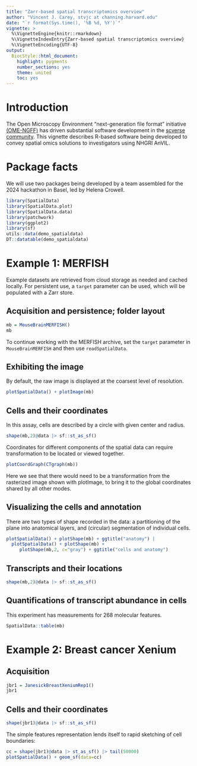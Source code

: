 ```yaml
---
title: "Zarr-based spatial transcriptomics overview"
author: "Vincent J. Carey, stvjc at channing.harvard.edu"
date: "`r format(Sys.time(), '%B %d, %Y')`"
vignette: >
  %\VignetteEngine{knitr::rmarkdown}
  %\VignetteIndexEntry{Zarr-based spatial transcriptomics overview}
  %\VignetteEncoding{UTF-8}
output:
  BiocStyle::html_document:
    highlight: pygments
    number_sections: yes
    theme: united
    toc: yes
---
```


# Introduction

The Open Microscopy Environment "next-generation file format"
initiative [(OME-NGFF)](https://ngff.openmicroscopy.org/) has driven
substantial software development in the [scverse community](https://spatialdata.scverse.org/en/stable/).
This vignette describes R-based software being developed to convey
spatial omics solutions to investigators using NHGRI AnVIL.

# Package facts

We will use two packages being developed by a team assembled
for the 2024 hackathon in Basel, led by Helena Crowell.

```r
library(SpatialData)
library(SpatialData.plot)
library(SpatialData.data)
library(patchwork)
library(ggplot2)
library(sf)
utils::data(demo_spatialdata)
DT::datatable(demo_spatialdata)
```

# Example 1: MERFISH

Example datasets are retrieved from
cloud storage as needed and
cached locally.  For persistent
use, a `target` parameter can be used,
which will be populated with a Zarr store.

## Acquisition and persistence; folder layout

```r
mb = MouseBrainMERFISH()
mb
```

To continue working with the MERFISH archive,
set the `target` parameter in `MouseBrainMERFISH`
and then
use `readSpatialData`.


## Exhibiting the image

By default, the raw image is displayed at the coarsest
level of resolution.
```r
plotSpatialData() + plotImage(mb)
```

## Cells and their coordinates

In this assay, cells are described by
a circle with given center and radius.
```r
shape(mb,2)@data |> sf::st_as_sf()
```

Coordinates for different components of the spatial data can require
transformation to be located or viewed together.

```r
plotCoordGraph(CTgraph(mb))
```

Here we see that there would need to be a transformation from
the rasterized image shown with plotImage, to bring it to the
global coordinates shared by all other modes.

## Visualizing the cells and annotation

There are two types of shape recorded in the data:
a partitioning of the plane into anatomical
layers, and (circular) segmentation of individual cells.
```r
plotSpatialData() + plotShape(mb) + ggtitle("anatomy") | 
  plotSpatialData() + plotShape(mb) + 
     plotShape(mb,2, c="gray") + ggtitle("cells and anatomy")
```

## Transcripts and their locations

```r
shape(mb,2)@data |> sf::st_as_sf()
```

## Quantifications of transcript abundance in cells

This experiment has measurements for 268 molecular
features.

```r
SpatialData::table(mb)
```

# Example 2: Breast cancer Xenium


## Acquisition

```r
jbr1 = JanesickBreastXeniumRep1()
jbr1
```

## Cells and their coordinates

```r
shape(jbr1)@data |> sf::st_as_sf()
```

The simple features representation lends itself
to rapid sketching of cell boundaries:

```r
cc = shape(jbr1)@data |> st_as_sf() |> tail(50000)
plotSpatialData() + geom_sf(data=cc)
```
